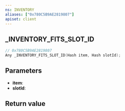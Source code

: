 ```yaml
---
ns: INVENTORY
aliases: ["0x780C5B9AE2819807"]
apiset: client
---
```

## _INVENTORY_FITS_SLOT_ID

```c
// 0x780C5B9AE2819807
Any _INVENTORY_FITS_SLOT_ID(Hash item, Hash slotId);
```


## Parameters
* **item**:
* **slotId**:

## Return value